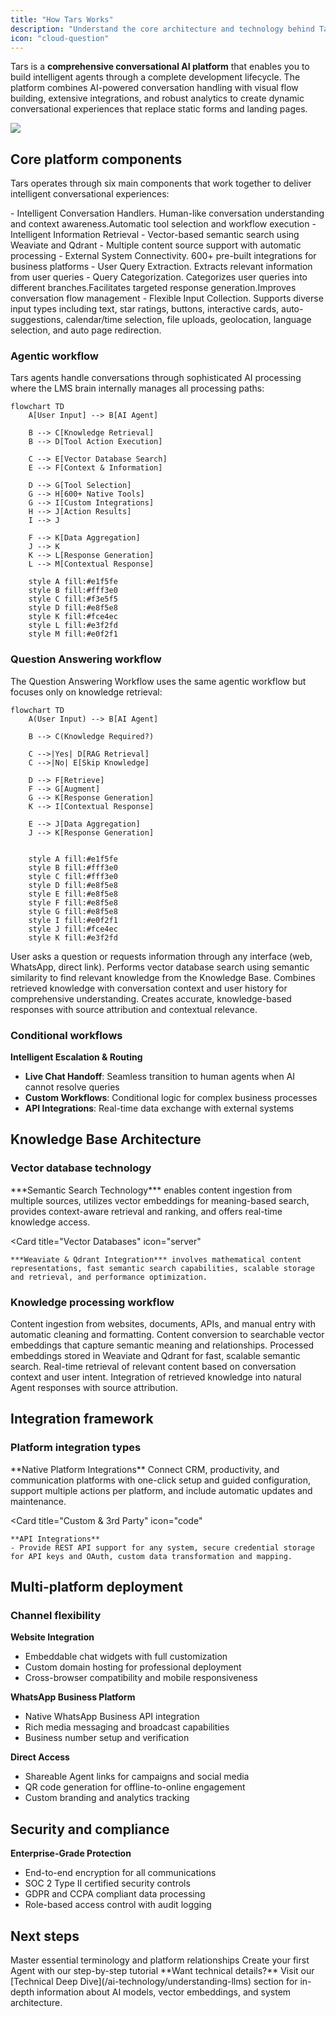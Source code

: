 ```yaml
---
title: "How Tars Works"
description: "Understand the core architecture and technology behind Tars AI Agents and conversational intelligence"
icon: "cloud-question"
---
```


Tars is a **comprehensive conversational AI platform** that enables you to build intelligent agents through a complete development lifecycle. The platform combines AI-powered conversation handling with visual flow building, extensive integrations, and robust analytics to create dynamic conversational experiences that replace static forms and landing pages.
<Frame>
<img src="/images/key_concepts.svg"/>
</Frame>

## Core platform components

Tars operates through six main components that work together to deliver intelligent conversational experiences:

<CardGroup cols={2}>
  <Card title="AI Agents" icon="robot" >
    - Intelligent Conversation Handlers. Human-like conversation understanding and context awareness.Automatic tool selection and workflow execution
  </Card>
  <Card title="Knowledge Bases" icon="database">
    - Intelligent Information Retrieval
    - Vector-based semantic search using Weaviate and Qdrant
    - Multiple content source support with automatic processing
  </Card>
  
  <Card title="Tools Integration" icon="wrench">
    - External System Connectivity. 600+ pre-built integrations for business platforms
  </Card>

  <Card title="Data Collector" icon="filter">
    - User Query Extraction. Extracts relevant information from user queries
  </Card>

  <Card title="Categorizer" icon="split">
    - Query Categorization. Categorizes user queries into different branches.Facilitates targeted response generation.Improves conversation flow management
  </Card>
  
  <Card title="User-input" icon="pen-field">
    - Flexible Input Collection. Supports diverse input types including text, star ratings, buttons, interactive cards, auto-suggestions, calendar/time selection, file uploads, geolocation, language selection, and auto page redirection.
  </Card>
</CardGroup>

### Agentic workflow

Tars agents handle conversations through sophisticated AI processing where the LMS brain internally manages all processing paths:

```mermaid
flowchart TD
    A[User Input] --> B[AI Agent]

    B --> C[Knowledge Retrieval]
    B --> D[Tool Action Execution]

    C --> E[Vector Database Search]
    E --> F[Context & Information]

    D --> G[Tool Selection]
    G --> H[600+ Native Tools]
    G --> I[Custom Integrations]
    H --> J[Action Results]
    I --> J

    F --> K[Data Aggregation]
    J --> K
    K --> L[Response Generation]
    L --> M[Contextual Response]

    style A fill:#e1f5fe
    style B fill:#fff3e0
    style C fill:#f3e5f5
    style D fill:#e8f5e8
    style K fill:#fce4ec
    style L fill:#e3f2fd
    style M fill:#e0f2f1
```

### Question Answering workflow

The Question Answering Workflow uses the same agentic workflow but focuses only on knowledge retrieval:

```mermaid
flowchart TD
    A(User Input) --> B[AI Agent]

    B --> C(Knowledge Required?)

    C -->|Yes| D[RAG Retrieval]
    C -->|No| E[Skip Knowledge]

    D --> F[Retrieve]
    F --> G[Augment]
    G --> K[Response Generation]
    K --> I[Contextual Response]

    E --> J[Data Aggregation]
    J --> K[Response Generation]


    style A fill:#e1f5fe
    style B fill:#fff3e0
    style C fill:#fff3e0
    style D fill:#e8f5e8
    style E fill:#e8f5e8
    style F fill:#e8f5e8
    style G fill:#e8f5e8
    style I fill:#e0f2f1
    style J fill:#fce4ec
    style K fill:#e3f2fd
```

<Steps>
<Step title="User input">
  User asks a question or requests information through any interface (web, WhatsApp, direct link).
</Step>

<Step title="Retrieve">
  Performs vector database search using semantic similarity to find relevant
  knowledge from the Knowledge Base.
</Step>

<Step title="Augment">
  Combines retrieved knowledge with conversation context and user history for
  comprehensive understanding.
</Step>

<Step title="Generate">
  Creates accurate, knowledge-based responses with source attribution and contextual relevance.
</Step>
</Steps>

### Conditional workflows

**Intelligent Escalation & Routing**

- **Live Chat Handoff**: Seamless transition to human agents when AI cannot resolve queries
- **Custom Workflows**: Conditional logic for complex business processes
- **API Integrations**: Real-time data exchange with external systems

## Knowledge Base Architecture

### Vector database technology

<CardGroup cols={2}>
  <Card
    title="Knowledge Bases"
    icon="database"
  >
    ***Semantic Search Technology*** enables content ingestion from multiple sources, utilizes vector embeddings for meaning-based search, provides context-aware retrieval and ranking, and offers real-time knowledge access.
  </Card>

  <Card
    title="Vector Databases"
    icon="server"
  >
    ***Weaviate & Qdrant Integration*** involves mathematical content representations, fast semantic search capabilities, scalable storage and retrieval, and performance optimization.
  </Card>
</CardGroup>

### Knowledge processing workflow

<Steps>
<Step title="Data import">
  Content ingestion from websites, documents, APIs, and manual entry with automatic cleaning and formatting.
</Step>

<Step title="Indexing & embedding"> 
  Content conversion to searchable vector embeddings that capture semantic
  meaning and relationships.
</Step>

<Step title="Vector database storage">
  Processed embeddings stored in Weaviate and Qdrant for fast, scalable semantic
  search.
</Step> 

<Step title="Semantic search">
  Real-time retrieval of relevant content based on conversation context and user
  intent.
</Step>

<Step title="Contextual response">
  Integration of retrieved knowledge into natural Agent responses with source attribution.
</Step>
</Steps>

## Integration framework

### Platform integration types

<CardGroup cols={2}>
  <Card
    title="Pre-Built Tools (600+)"
    icon="plug"
  >
    **Native Platform Integrations** Connect CRM, productivity, and communication platforms with one-click setup and guided configuration, support multiple actions per platform, and include automatic updates and maintenance.
  </Card>

  <Card
    title="Custom & 3rd Party"
    icon="code"
  >
    **API Integrations** 
    - Provide REST API support for any system, secure credential storage for API keys and OAuth, custom data transformation and mapping.
  </Card>
</CardGroup>

## Multi-platform deployment

### Channel flexibility

**Website Integration**

- Embeddable chat widgets with full customization
- Custom domain hosting for professional deployment
- Cross-browser compatibility and mobile responsiveness

**WhatsApp Business Platform**

- Native WhatsApp Business API integration
- Rich media messaging and broadcast capabilities
- Business number setup and verification

**Direct Access**

- Shareable Agent links for campaigns and social media
- QR code generation for offline-to-online engagement
- Custom branding and analytics tracking

## Security and compliance

**Enterprise-Grade Protection**

- End-to-end encryption for all communications
- SOC 2 Type II certified security controls
- GDPR and CCPA compliant data processing
- Role-based access control with audit logging

## Next steps

<CardGroup cols={2}>
  <Card
    title="Key Concepts"
    icon="lightbulb"
    href="/platform-fundamentals/key-concepts"
  >
    Master essential terminology and platform relationships
  </Card>

  <Card title="Start Building" icon="rocket" href="/">
    Create your first Agent with our step-by-step tutorial
  </Card>
</CardGroup>

<Note>
  **Want technical details?** Visit our [Technical Deep
  Dive](/ai-technology/understanding-llms) section for in-depth information
  about AI models, vector embeddings, and system architecture.
</Note>
